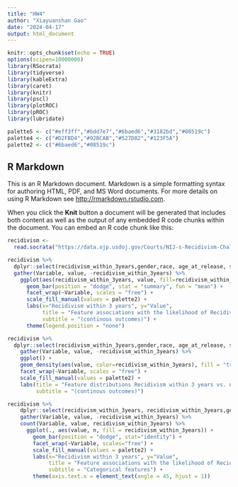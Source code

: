 ---
title: "HW4"
author: "Xiayuanshan Gao"
date: "2024-04-17"
output: html_document
---

```{r setup, include=FALSE}
knitr::opts_chunk$set(echo = TRUE)
options(scipen=10000000)
library(RSocrata)
library(tidyverse)
library(kableExtra)
library(caret)
library(knitr) 
library(pscl)
library(plotROC)
library(pROC)
library(lubridate)

palette5 <- c("#eff3ff","#bdd7e7","#6baed6","#3182bd","#08519c")
palette4 <- c("#D2FBD4","#92BCAB","#527D82","#123F5A")
palette2 <- c("#6baed6","#08519c")
```

## R Markdown

This is an R Markdown document. Markdown is a simple formatting syntax for authoring HTML, PDF, and MS Word documents. For more details on using R Markdown see <http://rmarkdown.rstudio.com>.

When you click the **Knit** button a document will be generated that includes both content as well as the output of any embedded R code chunks within the document. You can embed an R code chunk like this:

```{r cars}
recidivism <- 
  read.socrata("https://data.ojp.usdoj.gov/Courts/NIJ-s-Recidivism-Challenge-Full-Dataset/ynf5-u8nk")
```



```{r pressure, echo=FALSE}
recidivism %>%
  dplyr::select(recidivism_within_3years,gender,race, age_at_release, supervision_level_first,education_level,prison_offense,prison_years,vioations,avg_days_per_drugtest, percent_days_employed) %>%
  gather(Variable, value, -recidivism_within_3years) %>%
    ggplot(aes(recidivism_within_3years, value, fill=recidivism_within_3years)) + 
      geom_bar(position = "dodge", stat = "summary", fun = "mean") + 
      facet_wrap(~Variable, scales = "free") +
      scale_fill_manual(values = palette2) +
      labs(x="Recidivism within 3 years", y="Value", 
           title = "Feature associations with the likelihood of Recidivism within 3 years",
           subtitle = "(continous outcomes)") +
      theme(legend.position = "none")
```



```{r}
recidivism %>%
  dplyr::select(recidivism_within_3years,gender,race, age_at_release, supervision_level_first,education_level,prison_offense,prison_years,vioations,avg_days_per_drugtest, percent_days_employed) %>%
    gather(Variable, value, -recidivism_within_3years) %>%
    ggplot() + 
    geom_density(aes(value, color=recidivism_within_3years), fill = "transparent") + 
    facet_wrap(~Variable, scales = "free") +
    scale_fill_manual(values = palette2) +
    labs(title = "Feature distributions Recidivism within 3 years vs. no Recidivism within 3 years",
         subtitle = "(continous outcomes)")
```

```{r}
recidivism %>%
    dplyr::select(recidivism_within_3years, recidivism_within_3years,gender,race, age_at_release, supervision_level_first,education_level,prison_offense,prison_years,vioations,avg_days_per_drugtest, percent_days_employed) %>%
    gather(Variable, value, -recidivism_within_3years) %>%
    count(Variable, value, recidivism_within_3years) %>%
      ggplot(., aes(value, n, fill = recidivism_within_3years)) +   
        geom_bar(position = "dodge", stat="identity") +
        facet_wrap(~Variable, scales="free") +
        scale_fill_manual(values = palette2) +
        labs(x="Recidivism within 3 years", y="Value",
             title = "Feature associations with the likelihood of Recidivism within 3 years",
             subtitle = "Categorical features") +
        theme(axis.text.x = element_text(angle = 45, hjust = 1))
```


```{r}

```




